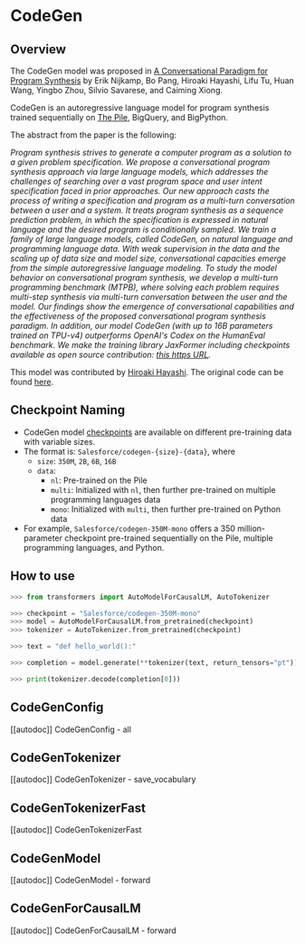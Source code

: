 <!--Copyright 2022 The HuggingFace Team. All rights reserved.

Licensed under the Apache License, Version 2.0 (the "License"); you may not use this file except in compliance with
the License. You may obtain a copy of the License at

http://www.apache.org/licenses/LICENSE-2.0

Unless required by applicable law or agreed to in writing, software distributed under the License is distributed on
an "AS IS" BASIS, WITHOUT WARRANTIES OR CONDITIONS OF ANY KIND, either express or implied. See the License for the
specific language governing permissions and limitations under the License.
-->

# CodeGen

## Overview

The CodeGen model was proposed in [A Conversational Paradigm for Program Synthesis](https://arxiv.org/abs/2203.13474) by Erik Nijkamp, Bo Pang, Hiroaki Hayashi, Lifu Tu, Huan Wang, Yingbo Zhou, Silvio Savarese, and Caiming Xiong.

CodeGen is an autoregressive language model for program synthesis trained sequentially on [The Pile](https://pile.eleuther.ai/), BigQuery, and BigPython.

The abstract from the paper is the following:

*Program synthesis strives to generate a computer program as a solution to a given problem specification. We propose a conversational program synthesis approach via large language models, which addresses the challenges of searching over a vast program space and user intent specification faced in prior approaches. Our new approach casts the process of writing a specification and program as a multi-turn conversation between a user and a system. It treats program synthesis as a sequence prediction problem, in which the specification is expressed in natural language and the desired program is conditionally sampled. We train a family of large language models, called CodeGen, on natural language and programming language data. With weak supervision in the data and the scaling up of data size and model size, conversational capacities emerge from the simple autoregressive language modeling. To study the model behavior on conversational program synthesis, we develop a multi-turn programming benchmark (MTPB), where solving each problem requires multi-step synthesis via multi-turn conversation between the user and the model. Our findings show the emergence of conversational capabilities and the effectiveness of the proposed conversational program synthesis paradigm. In addition, our model CodeGen (with up to 16B parameters trained on TPU-v4) outperforms OpenAI's Codex on the HumanEval benchmark. We make the training library JaxFormer including checkpoints available as open source contribution: [this https URL](https://github.com/salesforce/codegen).* 

This model was contributed by [Hiroaki Hayashi](https://huggingface.co/rooa).
The original code can be found [here](https://github.com/salesforce/codegen).

## Checkpoint Naming

* CodeGen model [checkpoints](https://huggingface.co/models?other=codegen) are available on different pre-training data with variable sizes.
* The format is: `Salesforce/codegen-{size}-{data}`, where
  * `size`: `350M`, `2B`, `6B`, `16B`
  * `data`: 
    * `nl`: Pre-trained on the Pile
    * `multi`: Initialized with `nl`, then further pre-trained on multiple programming languages data
    * `mono`: Initialized with `multi`, then further pre-trained on Python data
* For example, `Salesforce/codegen-350M-mono` offers a 350 million-parameter checkpoint pre-trained sequentially on the Pile, multiple programming languages, and Python.

## How to use

```python
>>> from transformers import AutoModelForCausalLM, AutoTokenizer

>>> checkpoint = "Salesforce/codegen-350M-mono"
>>> model = AutoModelForCausalLM.from_pretrained(checkpoint)
>>> tokenizer = AutoTokenizer.from_pretrained(checkpoint)

>>> text = "def hello_world():"

>>> completion = model.generate(**tokenizer(text, return_tensors="pt"))

>>> print(tokenizer.decode(completion[0]))
```

## CodeGenConfig

[[autodoc]] CodeGenConfig
    - all

## CodeGenTokenizer

[[autodoc]] CodeGenTokenizer
    - save_vocabulary

## CodeGenTokenizerFast

[[autodoc]] CodeGenTokenizerFast

## CodeGenModel

[[autodoc]] CodeGenModel
    - forward

## CodeGenForCausalLM

[[autodoc]] CodeGenForCausalLM
    - forward
